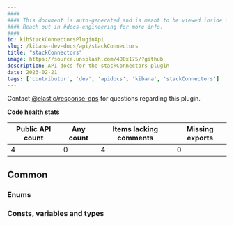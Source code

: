```yaml
---
####
#### This document is auto-generated and is meant to be viewed inside our experimental, new docs system.
#### Reach out in #docs-engineering for more info.
####
id: kibStackConnectorsPluginApi
slug: /kibana-dev-docs/api/stackConnectors
title: "stackConnectors"
image: https://source.unsplash.com/400x175/?github
description: API docs for the stackConnectors plugin
date: 2023-02-21
tags: ['contributor', 'dev', 'apidocs', 'kibana', 'stackConnectors']
---
```




Contact [@elastic/response-ops](https://github.com/orgs/elastic/teams/response-ops) for questions regarding this plugin.

**Code health stats**

| Public API count  | Any count | Items lacking comments | Missing exports |
|-------------------|-----------|------------------------|-----------------|
| 4 | 0 | 4 | 0 |

## Common

### Enums
<DocDefinitionList data={stackConnectorsObj.common.enums}/>

### Consts, variables and types
<DocDefinitionList data={stackConnectorsObj.common.misc}/>

